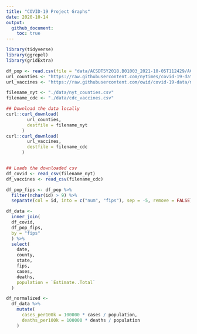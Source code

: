 ```yaml
---
title: "COVID-19 Project Graphs"
date: 2020-10-14
output:
  github_document:
    toc: true
---
```


```r
library(tidyverse)
library(ggrepel)
library(gridExtra)
```

```r
df_pop <- read.csv(file = "data/ACSDT5Y2018.B01003_2021-10-05T112429/ACSDT5Y2018.B01003_data_with_overlays_2021-10-05T112340.csv", skip = 1)
url_counties <- "https://raw.githubusercontent.com/nytimes/covid-19-data/master/us-counties.csv"
url_vaccines <- "https://raw.githubusercontent.com/owid/covid-19-data/master/public/data/vaccinations/us_state_vaccinations.csv"

filename_nyt <- "./data/nyt_counties.csv"
filename_cdc <- "./data/cdc_vaccines.csv"

## Download the data locally
curl::curl_download(
        url_counties,
        destfile = filename_nyt
      )
curl::curl_download(
        url_vaccines,
        destfile = filename_cdc
      )


## Loads the downloaded csv
df_covid <- read_csv(filename_nyt)
df_vaccines <- read_csv(filename_cdc)

```

```r
df_pop_fips <- df_pop %>% 
  filter(nchar(id) > 9) %>% 
  separate(col = id, into = c("num", "fips"), sep = -5, remove = FALSE)

df_data <- 
  inner_join(
  df_covid,
  df_pop_fips,
  by = "fips"
  ) %>% 
  select(
    date,
    county,
    state,
    fips,
    cases,
    deaths,
    population = `Estimate..Total`
  )

df_normalized <-
  df_data %>% 
    mutate(
      cases_per100k = 100000 * cases / population, 
      deaths_per100k = 100000 * deaths / population
    )
```

```r



```



